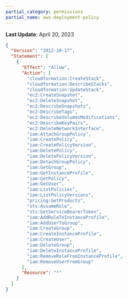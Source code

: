 ```yaml
---
partial_category: permissions
partial_name: aws-deployment-policy
---
```

**Last Update**: April 20, 2023

```json
{
  "Version": "2012-10-17",
  "Statement": [
    {
      "Effect": "Allow",
      "Action": [
        "cloudformation:CreateStack",
        "cloudformation:DescribeStacks",
        "cloudformation:UpdateStack",
        "ec2:CreateSnapshot",
        "ec2:DeleteSnapshot",
        "ec2:DescribeSnapshots",
        "ec2:DescribeTags",
        "ec2:DescribeVolumesModifications",
        "ec2:DescribeKeyPairs",
        "ec2:DeleteNetworkInterface",
        "iam:AttachGroupPolicy",
        "iam:CreatePolicy",
        "iam:CreatePolicyVersion",
        "iam:DeletePolicy",
        "iam:DeletePolicyVersion",
        "iam:DetachGroupPolicy",
        "iam:GetGroup",
        "iam:GetInstanceProfile",
        "iam:GetPolicy",
        "iam:GetUser",
        "iam:ListPolicies",
        "iam:ListPolicyVersions",
        "pricing:GetProducts",
        "sts:AssumeRole",
        "sts:GetServiceBearerToken",
        "iam:AddRoleToInstanceProfile",
        "iam:AddUserToGroup",
        "iam:CreateGroup",
        "iam:CreateInstanceProfile",
        "iam:CreateUser",
        "iam:DeleteGroup",
        "iam:DeleteInstanceProfile",
        "iam:RemoveRoleFromInstanceProfile",
        "iam:RemoveUserFromGroup"
      ],
      "Resource": "*"
    }
  ]
}
```